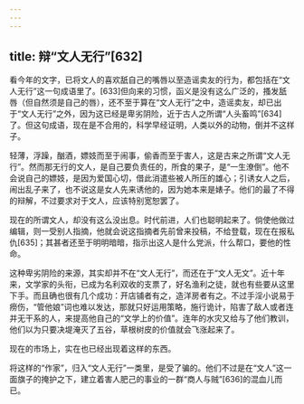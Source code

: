```yaml
---
---
---
```

title: 辩“文人无行”[632]
---




看今年的文字，已将文人的喜欢舐自己的嘴唇以至造谣卖友的行为，都包括在“文人无行”这一句成语里了。[633]但向来的习惯，函义是没有这么广泛的，搔发舐唇（但自然须是自己的唇），还不至于算在“文人无行”之中，造谣卖友，却已出于“文人无行”之外，因为这已经是卑劣阴险，近于古人之所谓“人头畜鸣”[634]了。但这句成语，现在是不合用的，科学早经证明，人类以外的动物，倒并不这样子。

轻薄，浮躁，酗酒，嫖妓而至于闹事，偷香而至于害人，这是古来之所谓“文人无行”。然而那无行的文人，是自己要负责任的，所食的果子，是“一生潦倒”。他不会说自己的嫖妓，是因为爱国心切，借此消遣些被人所压的雄心；引诱女人之后，闹出乱子来了，也不说这是女人先来诱他的，因为她本来是婊子。他们的最了不得的辩解，不过要求对于文人，应该特别宽恕罢了。

现在的所谓文人，却没有这么没出息。时代前进，人们也聪明起来了。倘使他做过编辑，则一受别人指摘，他就会说这指摘者先前曾来投稿，不给登载，现在在报私仇[635]；其甚者还至于明明暗暗，指示出这人是什么党派，什么帮口，要他的性命。

这种卑劣阴险的来源，其实却并不在“文人无行”，而还在于“文人无文”。近十年来，文学家的头衔，已成为名利双收的支票了，好名渔利之徒，就也有些要从这里下手。而且确也很有几个成功：开店铺者有之，造洋房者有之。不过手淫小说易于痨伤，“管他娘”词也难以发达，那就只好运用策略，施行诡计，陷害了敌人或者连并无干系的人，来提高他自己的“文学上的价值”。连年的水灾又给与了他们教训，他们以为只要决堤淹灭了五谷，草根树皮的价值就会飞涨起来了。

现在的市场上，实在也已经出现着这样的东西。

将这样的“作家”，归入“文人无行”一类里，是受了骗的。他们不过是在“文人”这一面旗子的掩护之下，建立着害人肥己的事业的一群“商人与贼”[636]的混血儿而已。